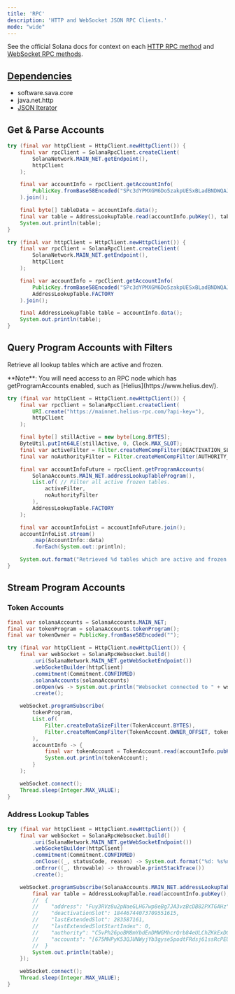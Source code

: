 ```yaml
---
title: 'RPC'
description: 'HTTP and WebSocket JSON RPC Clients.'
mode: "wide"
---
```


See the official Solana docs for context on each [HTTP RPC method](https://solana.com/docs/rpc/http)
and [WebSocket RPC methods](https://solana.com/docs/rpc/websocket).

<Card title="GitHub Repository" icon="github" horizontal={true} href="https://github.com/sava-software/sava"/>

## [Dependencies](https://github.com/sava-software/sava/blob/main/rpc/src/main/java/module-info.java)
  - software.sava.core
  - java.net.http
  - [JSON Iterator](https://github.com/comodal/json-iterator?tab=readme-ov-file#json-iterator)

## Get & Parse Accounts

```java
try (final var httpClient = HttpClient.newHttpClient()) {
    final var rpcClient = SolanaRpcClient.createClient(
        SolanaNetwork.MAIN_NET.getEndpoint(),
        httpClient
    );

    final var accountInfo = rpcClient.getAccountInfo(
        PublicKey.fromBase58Encoded("SPc3dYPMXGM6Do5zakpUESxBLadBNDWQAJ6ww6QZALT"),
    ).join();

    final byte[] tableData = accountInfo.data();
    final var table = AddressLookupTable.read(accountInfo.pubKey(), tableData);
    System.out.println(table);
}
```

```java
try (final var httpClient = HttpClient.newHttpClient()) {
    final var rpcClient = SolanaRpcClient.createClient(
        SolanaNetwork.MAIN_NET.getEndpoint(),
        httpClient
    );

    final var accountInfo = rpcClient.getAccountInfo(
        PublicKey.fromBase58Encoded("SPc3dYPMXGM6Do5zakpUESxBLadBNDWQAJ6ww6QZALT"),
        AddressLookupTable.FACTORY
    ).join();

    final AddressLookupTable table = accountInfo.data();
    System.out.println(table);
}
```

## Query Program Accounts with Filters

Retrieve all lookup tables which are active and frozen.

<Info>
  **Note**: You will need access to an RPC node which has getProgramAccounts enabled, such as [Helius](https://www.helius.dev/).
</Info>

```java
try (final var httpClient = HttpClient.newHttpClient()) {
    final var rpcClient = SolanaRpcClient.createClient(
        URI.create("https://mainnet.helius-rpc.com/?api-key="),
        httpClient
    );

    final byte[] stillActive = new byte[Long.BYTES];
    ByteUtil.putInt64LE(stillActive, 0, Clock.MAX_SLOT);
    final var activeFilter = Filter.createMemCompFilter(DEACTIVATION_SLOT_OFFSET, stillActive);
    final var noAuthorityFilter = Filter.createMemCompFilter(AUTHORITY_OPTION_OFFSET, new byte[]{0});

    final var accountInfoFuture = rpcClient.getProgramAccounts(
        SolanaAccounts.MAIN_NET.addressLookupTableProgram(),
        List.of( // Filter all active frozen tables.
            activeFilter,
            noAuthorityFilter
        ),
        AddressLookupTable.FACTORY
    );

    final var accountInfoList = accountInfoFuture.join();
    accountInfoList.stream()
        .map(AccountInfo::data)
        .forEach(System.out::println);

    System.out.format("Retrieved %d tables which are active and frozen.%n", accountInfoList.size());
}
```

## Stream Program Accounts

### Token Accounts

```java
final var solanaAccounts = SolanaAccounts.MAIN_NET;
final var tokenProgram = solanaAccounts.tokenProgram();
final var tokenOwner = PublicKey.fromBase58Encoded("");

try (final var httpClient = HttpClient.newHttpClient()) {
    final var webSocket = SolanaRpcWebsocket.build()
        .uri(SolanaNetwork.MAIN_NET.getWebSocketEndpoint())
        .webSocketBuilder(httpClient)
        .commitment(Commitment.CONFIRMED)
        .solanaAccounts(solanaAccounts)
        .onOpen(ws -> System.out.println("Websocket connected to " + ws.endpoint()))
        .create();

    webSocket.programSubscribe(
        tokenProgram,
        List.of(
            Filter.createDataSizeFilter(TokenAccount.BYTES),
            Filter.createMemCompFilter(TokenAccount.OWNER_OFFSET, tokenOwner)
        ),
        accountInfo -> {
            final var tokenAccount = TokenAccount.read(accountInfo.pubKey(), accountInfo.data());
            System.out.println(tokenAccount);
        }
    );

    webSocket.connect();
    Thread.sleep(Integer.MAX_VALUE);
}
```

### Address Lookup Tables

```java
try (final var httpClient = HttpClient.newHttpClient()) {
    final var webSocket = SolanaRpcWebsocket.build()
        .uri(SolanaNetwork.MAIN_NET.getWebSocketEndpoint())
        .webSocketBuilder(httpClient)
        .commitment(Commitment.CONFIRMED)
        .onClose((_, statusCode, reason) -> System.out.format("%d: %s%n", statusCode, reason))
        .onError((_, throwable) -> throwable.printStackTrace())
        .create();

    webSocket.programSubscribe(SolanaAccounts.MAIN_NET.addressLookupTableProgram(), accountInfo -> {
        final var table = AddressLookupTable.read(accountInfo.pubKey(), accountInfo.data());
        //  {
        //    "address": "Fuy3RVz8u2pNaeGLHG7wp8eBg7JA3vzBcDB82PXTGAHz",
        //    "deactivationSlot": 18446744073709551615,
        //    "lastExtendedSlot": 283587161,
        //    "lastExtendedSlotStartIndex": 0,
        //    "authority": "C5vPh26poBM8mYbdEnDMWGMhcrQrb84eULChZKkExDG1",
        //    "accounts": "[675MHPyK53QJUNWyjYb3gyse5podtFRdsj61ssRcPEUr, C5vPh26poBM8mYbdEnDMWGMhcrQrb84eULChZKkExDG1, 5hvPX4JoMwKCoYQomQRF4jutJ3JDraj2rGoWsvUZGtyN, 2TzAT9jnyAxna1N2hASrPXftHyVU9mByCHMNKTLtRX82]"
        //  }
        System.out.println(table);
    });

    webSocket.connect();
    Thread.sleep(Integer.MAX_VALUE);
}
```
